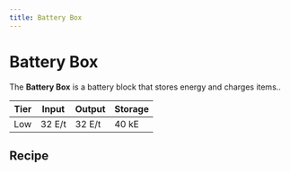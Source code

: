 ```yaml
---
title: Battery Box
---
```


<ItemImage file="battery_box" alt="Battery Box" size="200" />

# Battery Box

The **Battery Box** is a battery block that stores energy and charges items..

| Tier | Input     | Output    | Storage |
|------|-----------|-----------|---------|
| Low  | 32 E/t    | 32 E/t    | 40 kE   |

## Recipe

<CraftingTable recipe="input minecraft:oak_planks techreborn:insulated_copper_cable minecraft:oak_planks input techreborn:red_cell_battery techreborn:red_cell_battery techreborn:red_cell_battery input minecraft:oak_planks minecraft:oak_planks minecraft:oak_planks output techreborn:battery_box"/>
